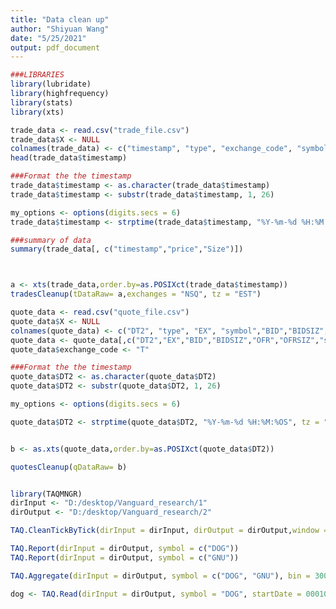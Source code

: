 ```yaml
---
title: "Data clean up"
author: "Shiyuan Wang"
date: "5/25/2021"
output: pdf_document
---
```


```r
###LIBRARIES
library(lubridate)
library(highfrequency)
library(stats)
library(xts)

```

```r
trade_data <- read.csv("trade_file.csv")
trade_data$X <- NULL
colnames(trade_data) <- c("timestamp", "type", "exchange_code", "symbol","price","Size")
head(trade_data$timestamp)

###Format the the timestamp
trade_data$timestamp <- as.character(trade_data$timestamp)
trade_data$timestamp <- substr(trade_data$timestamp, 1, 26)

my_options <- options(digits.secs = 6)
trade_data$timestamp <- strptime(trade_data$timestamp, "%Y-%m-%d %H:%M:%OS", tz = "EST")

###summary of data 
summary(trade_data[, c("timestamp","price","Size")])



a <- xts(trade_data,order.by=as.POSIXct(trade_data$timestamp))
tradesCleanup(tDataRaw= a,exchanges = "NSQ", tz = "EST")

```


```r

quote_data <- read.csv("quote_file.csv")
quote_data$X <- NULL
colnames(quote_data) <- c("DT2", "type", "EX", "symbol","BID","BIDSIZ","OFR","OFRSIZ")
quote_data <- quote_data[,c("DT2","EX","BID","BIDSIZ","OFR","OFRSIZ","symbol")]
quote_data$exchange_code <- "T"

###Format the the timestamp
quote_data$DT2 <- as.character(quote_data$DT2)
quote_data$DT2 <- substr(quote_data$DT2, 1, 26)

my_options <- options(digits.secs = 6)

quote_data$DT2 <- strptime(quote_data$DT2, "%Y-%m-%d %H:%M:%OS", tz = "EST")


b <- as.xts(quote_data,order.by=as.POSIXct(quote_data$DT2))

quotesCleanup(qDataRaw= b)



```

```r
library(TAQMNGR)
dirInput <- "D:/desktop/Vanguard_research/1"
dirOutput <- "D:/desktop/Vanguard_research/2"

TAQ.CleanTickByTick(dirInput = dirInput, dirOutput = dirOutput,window = 80, deltaTrimmed = 0.10, granularity = 0.04, useCleaned = TRUE)

TAQ.Report(dirInput = dirOutput, symbol = c("DOG"))
TAQ.Report(dirInput = dirOutput, symbol = c("GNU"))

TAQ.Aggregate(dirInput = dirOutput, symbol = c("DOG", "GNU"), bin = 300, useAggregated = TRUE)

dog <- TAQ.Read(dirInput = dirOutput, symbol = "DOG", startDate = 00010101, endDate = 20141231, bin = 300)





```